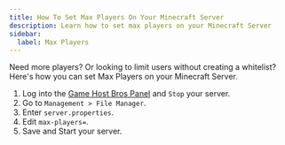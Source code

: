 ```yaml
---
title: How To Set Max Players On Your Minecraft Server
description: Learn how to set max players on your Minecraft Server
sidebar:
  label: Max Players
---
```


Need more players? Or looking to limit users without creating a whitelist? Here's how you can set Max Players on your Minecraft Server.

1. Log into the [Game Host Bros Panel](https://panel.gamehostbros.com) and `Stop` your server. 
2. Go to `Management > File Manager`.
3. Enter `server.properties`.
4. Edit `max-players=`.
5. Save and Start your server.
